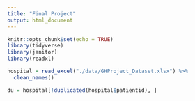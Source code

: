 ```yaml
---
title: "Final Project"
output: html_document
---
```


```r
knitr::opts_chunk$set(echo = TRUE)
library(tidyverse)
library(janitor)
library(readxl)
```

```r
hospital = read_excel("./data/GHProject_Dataset.xlsx") %>%
  clean_names()
```

```r
du = hospital[!duplicated(hospital$patientid), ]
```